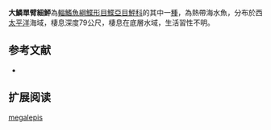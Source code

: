 {{Speciesbox
| name = 大鱗單臂細鮃
| image = 
| image_width = 250px
| image_caption = 
| status = NE
| status_system = IUCN3.1
| genus = Monolene
| species = megalepis
| authority = [[Woods|Woods]], 1961
| synonyms = 
}}

'''大鱗單臂細鮃'''為[[輻鰭魚綱|輻鰭魚綱]][[鰈形目|鰈形目]][[鰈亞目|鰈亞目]][[鮃科|鮃科]]的其中一[[種|種]]，為熱帶海水魚，分布於西[[太平洋|太平洋]]海域，棲息深度79公尺，棲息在底層水域，生活習性不明。
==参考文献==
*{{FishBase_species|genus=Monolene|species=megalepis|year=2014|month=4}}

== 扩展阅读 ==
{{refbegin}}
{{wikispecies-inline|Monolene megalepis|大鱗單臂細鮃}}
{{refend}}
{{Taxonbar|from=Q3754596}}

[[Category:單臂細鮃屬|megalepis]]


{{魚類小作品}}